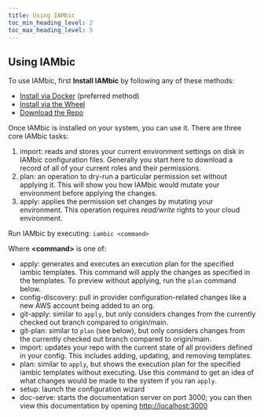 ```yaml
---
title: Using IAMbic
toc_min_heading_level: 2
toc_max_heading_level: 5
---
```


## Using IAMbic

To use IAMbic, first **Install IAMbic** by following any of these methods:

* [Install via Docker](./install_via_docker) (preferred method)
* [Install via the Wheel](./install_via_the_wheel)
* [Download the Repo](./download_the_repo)

Once IAMbic is installed on your system, you can use it. There are three core IAMbic tasks:

1. import: reads and stores your current environment settings on disk in IAMbic configuration files. Generally you start here to download a record of all of your current roles and their permissions.
1. plan: an operation to dry-run a particular permission set without applying it. This will show you how IAMbic would mutate your environment before applying the changes.
1. apply: applies the permission set changes by mutating your environment. This operation requires *read/write* rights to your cloud environment.

Run IAMbic by executing: `iambic <command>`

Where **<command\>** is one of:
* apply: generates and executes an execution plan for the specified iambic templates. This command will apply the changes as specified in the templates. To preview without applying, run the `plan` command below.
* config-discovery: pull in provider configuration-related changes like a new AWS account being added to an org.
* git-apply: similar to `apply`, but only considers changes from the currently checked out branch compared to origin/main.
* git-plan: similar to `plan` (see below), but only considers changes from the currently checked out branch compared to origin/main.
* import: updates your repo with the current state of all providers defined in your config. This includes adding, updating, and removing templates.
* plan: similar to `apply`, but shows the execution plan for the specified iambic templates without executing. Use this command to get an idea of what changes would be made to the system if you ran `apply`.
* setup: launch the configuration wizard
* doc-serve: starts the documentation server on port 3000; you can then view this documentation by opening [http://localhost:3000](http://localhost:3000)
